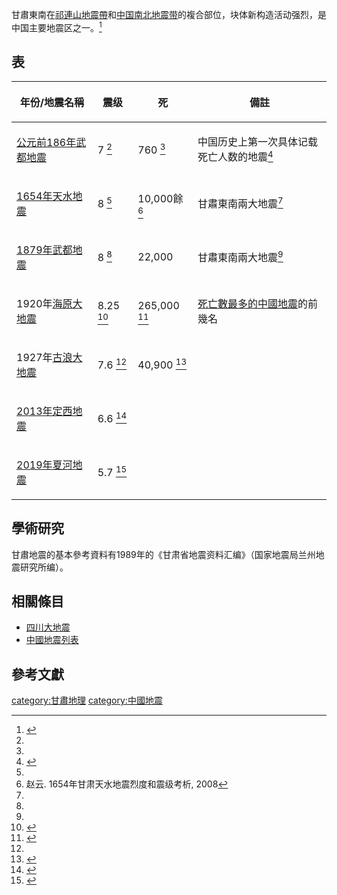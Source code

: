 {{vfd|[[WP:NOTDIR|WP:NOTDIR]]，可用分类取代|date=2022/01/15}}

甘肅東南在[[祁連山地震帶|祁連山地震帶]]和[[中国南北地震带|中国南北地震带]]的複合部位，块体新构造活动强烈，是中国主要地震区之一。<ref name="yang 2010">{{cite journal|title=甘东南地区地震重新定位研究|author=羊海亮,刘明军,张元生,曾宪伟,胡中民|journal=地震研究|date=2010|issue=3|url=https://ir.nsfc.gov.cn//paperDownload/1000002199507.pdf|archiveurl=https://web.archive.org/web/20220121110125/https://ir.nsfc.gov.cn//paperDownload/1000002199507.pdf|archivedate=2022-01-21}}</ref>

==表==
{| class=wikitable
|-
! 年份/地震名稱 || 震级 || 死 || 備註
|-
| [[公元前186年武都地震|公元前186年武都地震]] || 7 <ref name="袁2007"/> || 760 <ref name="袁2007"/> || 中国历史上第一次具体记载死亡人数的地震<ref name="袁2007">{{cite journal|author=袁道阳, 雷中生, 何文贵, 熊振, 葛伟鹏, 刘兴旺, 刘百篪|date=2007|title=公元前186年甘肃武都地震考证与发震构造探讨|journal=地震学报|volume=29|issue=6|url=https://www.dzxb.org/fileDZXB/journal/article/dzxb/2007/6/HTML/20070610.htm|archiveurl=https://web.archive.org/web/20220121115556/https://www.dzxb.org/fileDZXB/journal/article/dzxb/2007/6/HTML/20070610.htm|archivedate=2022-01-21}}</ref>
|-
| [[1654年天水地震|1654年天水地震]] || 8 <ref name="赵云"/> || 10,000餘<ref name="赵云">赵云. 1654年甘肃天水地震烈度和震级考析, 2008</ref> || 甘肅東南兩大地震<ref name="yang 2010"/>
|-
| [[1879年武都地震|1879年武都地震]] || 8 <ref name="yang 2010"/> || 22,000 || 甘肅東南兩大地震<ref name="yang 2010"/>

|-
| 1920年[[海原大地震|海原大地震]] || 8.25 <ref>{{cite journal|title=海原断裂带强震发生概率的评估方|journal=地震学报|date=2014|url=http://www.cea-igp.ac.cn/Uploads/Attach/mrbj/gxzy/lwxzg/dsycybhslw/2718016989.pdf|quote=本文直接采用1920年海原地震的矩震级Ｗ8.25|page=1048,1050|access-date=2021-05-24|archive-date=2021-05-24|archive-url=https://web.archive.org/web/20210524172206/http://www.cea-igp.ac.cn/Uploads/Attach/mrbj/gxzy/lwxzg/dsycybhslw/2718016989.pdf|dead-url=no}}</ref> || 265,000 <ref>{{cite journal|title=1920年海原大地震死亡人数考析|last=张思源|journal=西夏研究|date=2013|issue=1|page=119}}</ref> || [[中國地震列表|死亡數最多的中國地震]]的前幾名

|-
| 1927年[[古浪大地震|古浪大地震]] || 7.6 <ref name="gulang"/> || 40,900 <ref name="gulang">{{cite web|url=http://earthquake.usgs.gov/earthquakes/world/events/1927_05_22.php|title=Historic Earthquakes  Tsinghai, China 1927 May 21 22:32 UTC|last=USGS|accessdate=12 June 2010|archiveurl=https://web.archive.org/web/20100621120721/http://earthquake.usgs.gov/earthquakes/world/events/1927_05_22.php|archivedate=2010年6月21日|deadurl=yes}}</ref>|| 
|-
| [[2013年定西地震|2013年定西地震]] || 6.6 <ref>{{cite web |url=http://www.cenc.ac.cn/manage/html/402881891275f6df011275f971990001/__SUBAO/_content/13_07/22/14003a8926500.html |title=甘肃省定西市岷县、漳县交界发生6.6级地震 |publisher=中國地震台網中心 |date=2013-07-22 |deadurl=yes |archiveurl=https://archive.is/20130722014918/http://www.cenc.ac.cn/manage/html/402881891275f6df011275f971990001/__SUBAO/_content/13_07/22/14003a8926500.html |archivedate=2013-07-22 }}</ref> || || 
|-
| [[2019年夏河地震|2019年夏河地震]] || 5.7 <ref name=CENC>{{Cite web |url=http://news.ceic.ac.cn/CC20191028015649.html |title=甘肃甘南州夏河县5.7级地震 |publisher=[[中国地震台网|中国地震台网]] |language=zh-hans |access-date=2019-10-29 |date=2019-10-28 |archive-date=2019-11-04 |archive-url=https://web.archive.org/web/20191104054324/http://news.ceic.ac.cn/CC20191028015649.html |dead-url=no }}</ref> || || 
|}

==學術研究==
甘肅地震的基本參考資料有1989年的《甘肃省地震资料汇编》（国家地震局兰州地震研究所编）。

==相關條目==
*[[四川大地震|四川大地震]]
*[[中國地震列表|中國地震列表]]

==參考文獻==
{{reflist}}

[[category:甘肅地理|category:甘肅地理]]
[[category:中國地震|category:中國地震]]
